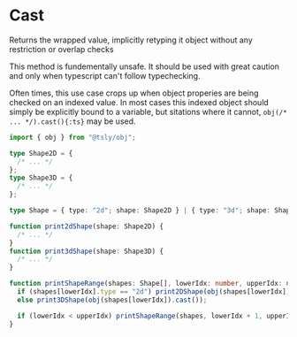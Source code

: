 
# Cast

Returns the wrapped value, implicitly retyping it object without any restriction or overlap checks

<Callout type="warning">
  This method is fundementally unsafe. It should be used with great caution and
  only when typescript can't follow typechecking.
</Callout>

Often times, this use case crops up when object properies are being checked on an indexed value. In most cases this indexed object should simply be explicitly bound to a variable, but sitations where it cannot, `obj(/* ... */).cast(){:ts}` may be used.

```ts copy
import { obj } from "@tsly/obj";

type Shape2D = {
  /* ... */
};
type Shape3D = {
  /* ... */
};

type Shape = { type: "2d"; shape: Shape2D } | { type: "3d"; shape: Shape3D };

function print2dShape(shape: Shape2D) {
  /* ... */
}
function print3dShape(shape: Shape3D) {
  /* ... */
}

function printShapeRange(shapes: Shape[], lowerIdx: number, upperIdx: number) {
  if (shapes[lowerIdx].type == "2d") print2DShape(obj(shapes[lowerIdx]).cast());
  else print3DShape(obj(shapes[lowerIdx]).cast());

  if (lowerIdx < upperIdx) printShapeRange(shapes, lowerIdx + 1, upperIdx);
}
```
